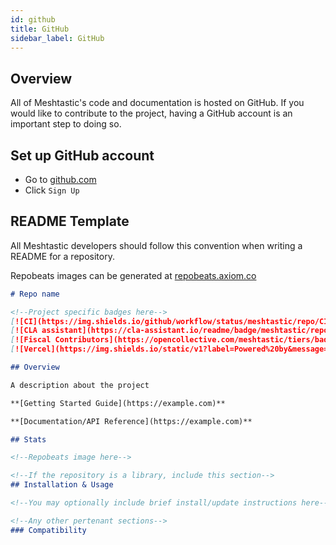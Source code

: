 ```yaml
---
id: github
title: GitHub
sidebar_label: GitHub
---
```


## Overview

All of Meshtastic's code and documentation is hosted on GitHub. If you would like to contribute to the project, having a GitHub account is an important step to doing so.

## Set up GitHub account

- Go to [github.com](https://github.com)
- Click `Sign Up`

## README Template

All Meshtastic developers should follow this convention when writing a README for a repository.

Repobeats images can be generated at [repobeats.axiom.co](https://repobeats.axiom.co/)

```markdown
# Repo name

<!--Project specific badges here-->
[![CI](https://img.shields.io/github/workflow/status/meshtastic/repo/CI?label=actions&logo=github&color=yellow)](https://github.com/meshtastic/repo/actions/workflows/ci.yml)
[![CLA assistant](https://cla-assistant.io/readme/badge/meshtastic/repo)](https://cla-assistant.io/meshtastic/repo)
[![Fiscal Contributors](https://opencollective.com/meshtastic/tiers/badge.svg?label=Fiscal%20Contributors&color=deeppink)](https://opencollective.com/meshtastic/)
[![Vercel](https://img.shields.io/static/v1?label=Powered%20by&message=Vercel&style=flat&logo=vercel&color=000000)](https://vercel.com?utm_source=meshtastic&utm_campaign=oss)

## Overview

A description about the project

**[Getting Started Guide](https://example.com)**

**[Documentation/API Reference](https://example.com)**

## Stats

<!--Repobeats image here-->

<!--If the repository is a library, include this section-->
## Installation & Usage

<!--You may optionally include brief install/update instructions here-->

<!--Any other pertenant sections-->
### Compatibility
```

